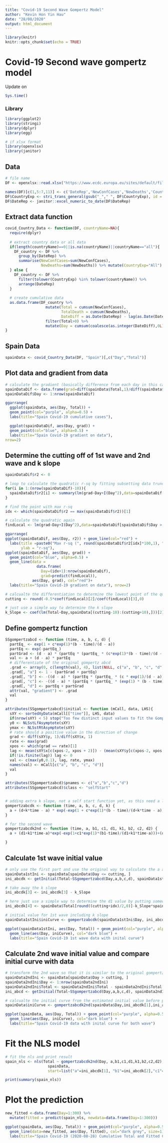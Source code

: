 ```yaml
---
title: "Covid-19 Second Wave Gompertz Model"
author: "Kevin Hon Yin Hau"
date: "28/08/2020"
output: html_document
---
```


```r
library(knitr)
knitr::opts_chunk$set(echo = TRUE)
```

# Covid-19 Second wave gompertz model

Update on
```r
Sys.time()
```


### Library
```r
library(ggplot2)
library(stringi)
library(dplyr)
library(egg)

# if xlsx format
library(openxlsx)
library(janitor)
```

## Data
```r
# file name
DF <- openxlsx::read.xlsx("https://www.ecdc.europa.eu/sites/default/files/documents/COVID-19-geographic-disbtribution-worldwide-2020-08-28.xlsx")

names(DF)[c(1,5:7,11)] <- c('DateRep','NewConfCases','NewDeaths','CountryExp','x')
DF$CountryExp <- stri_trans_general(gsub("_"," ", DF$CountryExp), id = "Title")
DF$DateRep <- janitor::excel_numeric_to_date(DF$DateRep)

```

## Extract data function

```r
covid_Country_Data <- function(DF, countryName=NA){
  require(dplyr)
  
  # extract country data or all data
  if(length(countryName)==0||is.na(countryName)||countryName=="all"){
    DF_country <- DF %>%
      group_by(DateRep) %>%
      summarise(NewConfCases=sum(NewConfCases),
                NewDeaths=sum(NewDeaths)) %>% mutate(CountryExp="All")
  } else {
    DF_country <- DF %>%
      filter(tolower(CountryExp) %in% tolower(countryName)) %>%
      arrange(DateRep)
  }
  
  # create cumulative data
  as.data.frame(DF_country %>% 
                  mutate(Total = cumsum(NewConfCases),
                         TotalDeath = cumsum(NewDeaths),
                         DateDiff = as.Date(DateRep) - lag(as.Date(DateRep))) %>% 
                  filter(Total>0) %>% 
                  mutate(Day = cumsum(coalesce(as.integer(DateDiff),0L))))
}  
```

## Spain Data
```r
spainData <- covid_Country_Data(DF, "Spain")[,c("Day","Total")]
```


## Plot data and gradient from data
```r

# calculate the gradient (basically difference from each day in this case)
spainDataDif <- data.frame(grad=diff(spainData$Total,1)/diff(spainData$Day,1))
spainDataDif$Day <- 1:nrow(spainDataDif)

ggarrange( 
  ggplot(spainData, aes(Day, Total)) +
  geom_point(col="purple", alpha=0.5) +
  labs(title="Spain Covid-19 cumulative cases"),

  ggplot(spainDataDif, aes(Day, grad)) +
  geom_point(col="blue", alpha=0.5) +
  labs(title="Spain Covid-19 gradient on data"), 
nrow=2)

```

## Determine the cutting off of 1st wave and 2nd wave and k slope
```r

spainDataDif$r2 <- 0

# loop to calculate the quadratic r-sq by fitting subsetting data truncating the front
for(i in 1:(nrow(spainDataDif)-10)){
  spainDataDif$r2[i] <- summary(lm(grad~Day+I(Day^2),data=spainDataDif[spainDataDif$Day > i,]))$r.squared
}

# find the point with max r-sq
idx <- which(spainDataDif$r2 == max(spainDataDif$r2))[1]

# calculate the quadratic again
findLocal <- lm(grad~Day+I(Day^2),data=spainDataDif[spainDataDif$Day > idx,])

ggarrange(
ggplot(spainDataDif, aes(Day, r2)) + geom_line(col="red") +
  labs(title =paste0("Max r-sq (", round(spainDataDif$r2[idx]*100,1), "%) occurs at day ",idx),
       ylab = "r-sq"),
ggplot(spainDataDif, aes(Day, grad)) +
  geom_point(col="blue", alpha=0.5) +
  geom_line(data = 
              data.frame(
                Day=(idx+1):nrow(spainDataDif), 
                grad=predict(findLocal)),
            aes(Day, grad), col="red")+
  labs(title="Spain Covid-19 gradient on data"), nrow=2)

# calcualte the differentiation to determine the lowest point of the quadratic
cutting <- round(-0.5*coef(findLocal)[2]/coef(findLocal)[3],0)

# just use a simple way to determine the k slope
k_Slope <- coef(lm(Total~Day,spainData[(cutting-10):(cutting+10),]))[2]


```

## Define gompertz function
```r
SSgompertzabcd <- function (time, a, b, c, d) {
  partEq_ <- exp(1 + c*exp(1)*(b - time)/(d - a))
  partEq <- exp(-partEq_)
  partGrad <- (d - a) * (partEq * (partEq_ * (c*exp(1)*(b - time)/(d - a)^2)))
  val <- a + (d - a) * partEq
  # differentiate of the original gompertz abcd
  .grad <- array(0, c(length(val), 4), list(NULL, c("a", "b", "c", "d")))
  .grad[, "a"] <- 1 - (partGrad + partEq)
  .grad[, "b"] <- -((d - a) * (partEq * (partEq_ * (c * exp(1)/(d - a)))))
  .grad[, "c"] <- -((d - a) * (partEq * (partEq_ * (exp(1) * (b - time)/(d - a)))))
  .grad[, "d"] <- partEq + partGrad
  attr(val, "gradient") <- .grad
  val
}

attributes(SSgompertzabcd)$initial <- function (mCall, data, LHS){
  sXY <- sortedXyData(mCall[["time"]], LHS, data)
  if(nrow(sXY) < 5) stop("Too few distinct input values to fit the Gompertz model")
  y0 <- NLSstLfAsymptote(sXY)
  ymax <- NLSstRtAsymptote(sXY)
  # rate should a positive value in the direction of change
  grad <- diff(sXY$y, 1)/diff(sXY$x, 1)
  rate <- max(grad)
  xpos <- which(grad == rate)[1]
  lag <- mean(sXY$x[c(xpos-2, xpos + 2)]) - (mean(sXY$y[c(xpos-2, xpos + 2)]) - y0)/rate
  if(!is.finite(lag)) lag <- 0
  val <- c(max(y0,0.1), lag, rate, ymax)
  names(val) <- mCall[c("a", "b", "c", "d")]
  val
}

attributes(SSgompertzabcd)$pnames <- c("a","b","c","d")
attributes(SSgompertzabcd)$class <- "selfStart"


# adding extra k slope, not a self start function yet, as this need a lot of research
gompertzabcdk <- function (time, a, b, c, d, k) {
  a + (d+k*time - a) * exp(-exp(1 + c*exp(1)*(b - time)/(d+k*time - a)))
}

# for the second wave
gompertzabcdk2nd <- function (time, a, b1, c1, d1, k1, b2, c2, d2) {
  a + (d1+k1*time-a)*exp(-exp(1+c1*exp(1)*(b1-time)/(d1+k1*time-a)))+(d2-a)*exp(-exp(1+ c2*exp(1)*(b2-time)/(d2-a)))

}

```

## Calculate 1st wave initial value
```r

# only use the first part and use the original way to calculate the a and b1
spainData1stIni <- spainData[spainData$Day <= cutting, ]
ini_abcdk <- getInitial(Total~SSgompertzabcd(Day,a,b,c,d), spainData1stIni)

# take away the k slope
ini_abcdk[3] <- ini_abcdk[3] - k_Slope

# here just use a simple way to determine the d1 value by putting somewhere between the maximum r-sq and cutting point
ini_abcdk[4] <- spainData$Total[round((cutting+idx)/2,0)]-k_Slope*spainData$Day[round((cutting+idx)/2,0)]

# initial value for 1st wave including k slope
spainData1stIni$iniCurve <- gompertzabcdk(spainData1stIni$Day, ini_abcdk[1], ini_abcdk[2], ini_abcdk[3], ini_abcdk[4] , k_Slope)

ggplot(spainData1stIni, aes(Day, Total)) + geom_point(col="purple", alpha=0.5) +
  geom_line(aes(Day, iniCurve), col="dark blue") + 
  labs(title="Spain Covid-19 1st wave data with inital curve")

```

## Calculate 2nd wave initial value and compare initial curve with data
```r

# transform the 2nd wave so that it is similar to the original gompertz abcd
spainData2ndIni <- spainData[spainData$Day > cutting, ]
spainData2ndIni$Day <- 1:nrow(spainData2ndIni)
spainData2ndIni$Total <- spainData2ndIni$Total - spainData2ndIni$Total[1] 
ini_abcd <- getInitial(Total~SSgompertzabcd(Day,a,b,c,d), spainData2ndIni)

# calcualte the initial curve from the estimated initial value before putting in the nls
spainData$iniCurve <- gompertzabcdk2nd(spainData$Day,ini_abcdk[1],ini_abcdk[2],ini_abcdk[3], ini_abcdk[4], k_Slope, cutting + ini_abcd[2], ini_abcd[3], ini_abcd[4])

ggplot(spainData, aes(Day, Total)) + geom_point(col="purple", alpha=0.5) +
  geom_line(aes(Day, iniCurve), col="dark blue") + 
  labs(title="Spain Covid-19 data with inital curve for both wave")

```

# Fit the NLS model
```r

# fit the nls and print result
spain_nls <- nls(Total ~ gompertzabcdk2nd(Day, a,b1,c1,d1,k1,b2,c2,d2),
                   spainData,
                   start=list("a"=ini_abcdk[1], "b1"=ini_abcdk[2],"c1"=ini_abcdk[3], "d1"=ini_abcdk[4], "k1"=k_Slope, "b2"=cutting + ini_abcd[2], "c2"=ini_abcd[3], "d2"=ini_abcd[4]), algorithm="port")

print(summary(spain_nls))


```
# Plot the prediction
```r

new_fitted <-data.frame(Day=1:300) %>% 
  mutate(fitted = predict(spain_nls, newdata=data.frame(Day=1:300)))

ggplot(spainData, aes(Day, Total)) + geom_point(col="purple", alpha=0.5) +
  geom_line(data=new_fitted, aes(Day, fitted), col="dark grey", size=1) + 
  labs(title="Spain Covid-19 (2020-08-28) Cumulative Total and Fitted Curve")


```
